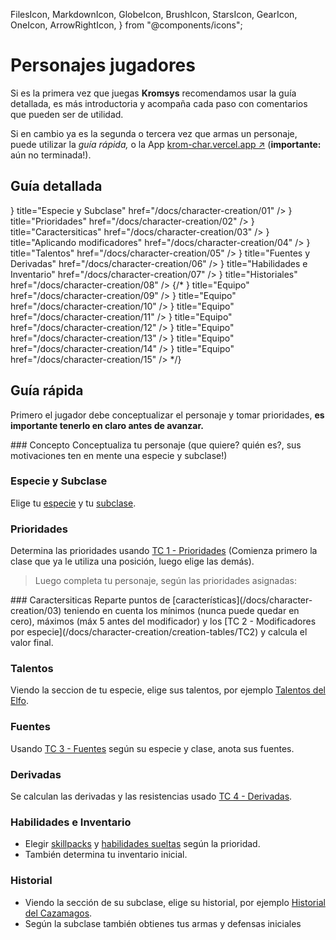   FilesIcon,
  MarkdownIcon,
  GlobeIcon,
  BrushIcon,
  StarsIcon,
  GearIcon,
  OneIcon,
  ArrowRightIcon,
} from "@components/icons";


# Personajes jugadores

Si es la primera vez que juegas **Kromsys** recomendamos usar la guía detallada,
es más introductoria y acompaña cada paso con comentarios que pueden ser de utilidad.

Si en cambio ya es la segunda o tercera vez que armas un personaje, puede utilizar
la _guía rápida,_ o la App [krom-char.vercel.app ↗](https://krom-char.vercel.app/)
(**importante:** aún no terminada!).

## Guía detallada

<Cards>
  <Card
    icon={<FilesIcon />}
    title="Especie y Subclase"
    href="/docs/character-creation/01"
  />
  <Card
    icon={<OneIcon />}
    title="Prioridades"
    href="/docs/character-creation/02"
  />
  <Card
    icon={<GearIcon />}
    title="Caractersiticas"
    href="/docs/character-creation/03"
  />
  <Card
    icon={<MarkdownIcon />}
    title="Aplicando modificadores"
    href="/docs/character-creation/04"
  />
  <Card
    icon={<StarsIcon />}
    title="Talentos"
    href="/docs/character-creation/05"
  />
  <Card
    icon={<ArrowRightIcon />}
    title="Fuentes y Derivadas"
    href="/docs/character-creation/06"
  />
  <Card
    icon={<GlobeIcon />}
    title="Habilidades e Inventario"
    href="/docs/character-creation/07"
  />
  <Card
    icon={<BrushIcon />}
    title="Historiales"
    href="/docs/character-creation/08"
  />
  {/*
  <Card icon={<BoxIcon />} title="Equipo" href="/docs/character-creation/09" />
  <Card 
    icon={<ChevronRightIcon />} 
    title="Equipo" 
    href="/docs/character-creation/10" 
  />
  <Card 
    icon={<LinkIcon />}
    title="Equipo" 
    href="/docs/character-creation/11" 
  />
  <Card 
    icon={<WarningIcon />} 
    title="Equipo" 
    href="/docs/character-creation/12" 
  />
  <Card 
    icon={<PictureIcon />} 
    title="Equipo" 
    href="/docs/character-creation/13" 
  />
  <Card 
    icon={<LightningIcon />} 
    title="Equipo" 
    href="/docs/character-creation/14" 
  />
  <Card 
    icon={<DiagramIcon />} 
    title="Equipo" 
    href="/docs/character-creation/15" 
  />
*/}
</Cards>

## Guía rápida

Primero el jugador debe conceptualizar el personaje y tomar prioridades,
**es importante tenerlo en claro antes de avanzar.**

<Steps>
### Concepto
Conceptualiza tu personaje (que quiere? quién es?, sus motivaciones ten en mente una especie y subclase!)
 
### Especie y Subclase
Elige tu [especie](/docs/list-species) y tu [subclase](/docs/list-classes).

### Prioridades

Determina las prioridades usando [TC 1 - Prioridades](/docs/character-creation/creation-tables/TC1) (Comienza primero la clase que ya le utiliza una posición, luego elige las demás).

</Steps>

> Luego completa tu personaje, según las prioridades asignadas:

<Steps>
### Caractersiticas
Reparte puntos de [características](/docs/character-creation/03) teniendo en cuenta los mínimos (nunca puede quedar en cero), máximos (máx 5 antes del modificador) y los [TC 2 - Modificadores por especie](/docs/character-creation/creation-tables/TC2) y calcula el valor final.
 
### Talentos
Viendo la seccion de tu especie, elige sus talentos, por ejemplo [Talentos del Elfo](/docs/list-species/elf#talentos).

### Fuentes

Usando [TC 3 - Fuentes](/docs/character-creation/creation-tables/TC3) según su especie y clase, anota sus fuentes.

### Derivadas

Se calculan las derivadas y las resistencias usado [TC 4 - Derivadas](/docs/character-creation/creation-tables/TC4).

### Habilidades e Inventario

- Elegir [skillpacks](/docs/list-skills/grouped) y [habilidades sueltas](/docs/list-skills/individual) según la prioridad.
- También determina tu inventario inicial.

### Historial

- Viendo la sección de su subclase, elige su historial, por ejemplo [Historial del Cazamagos](/docs/list-classes/w-mage/mage-hunter#historial).
- Según la subclase también obtienes tus armas y defensas iniciales

</Steps>

